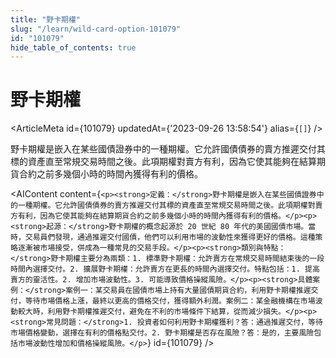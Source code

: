 ```yaml
---
title: "野卡期權"
slug: "/learn/wild-card-option-101079"
id: "101079"
hide_table_of_contents: true
---
```



# 野卡期權

<ArticleMeta id={101079} updatedAt={'2023-09-26 13:58:54'} alias={`[]`} />
<div className='border-solid border-b border-t-0 my-4 border-[var(--ifm-color-gray-300)]' />

野卡期權是嵌入在某些國債證券中的一種期權。它允許國債債券的賣方推遲交付其標的資產直至常規交易時間之後。此項期權對賣方有利，因為它使其能夠在結算期貨合約之前多幾個小時的時間內獲得有利的價格。

<AIContent content={`<p><strong>定義：</strong>野卡期權是嵌入在某些國債證券中的一種期權。它允許國債債券的賣方推遲交付其標的資產直至常規交易時間之後。此項期權對賣方有利，因為它使其能夠在結算期貨合約之前多幾個小時的時間內獲得有利的價格。</p><p><strong>起源：</strong>野卡期權的概念起源於 20 世紀 80 年代的美國國債市場。當時，交易員們發現，通過推遲交付國債，他們可以利用市場的波動性來獲得更好的價格。這種策略逐漸被市場接受，併成為一種常見的交易手段。</p><p><strong>類別與特點：</strong>野卡期權主要分為兩類：1. 標準野卡期權：允許賣方在常規交易時間結束後的一段時間內選擇交付。2. 擴展野卡期權：允許賣方在更長的時間內選擇交付。特點包括：1. 提高賣方的靈活性。2. 增加市場波動性。3. 可能導致價格操縱風險。</p><p><strong>具體案例：</strong>案例一：某交易員在國債市場上持有大量國債期貨合約，利用野卡期權推遲交付，等待市場價格上漲，最終以更高的價格交付，獲得額外利潤。案例二：某金融機構在市場波動較大時，利用野卡期權推遲交付，避免在不利的市場條件下結算，從而減少損失。</p><p><strong>常見問題：</strong>1. 投資者如何利用野卡期權獲利？答：通過推遲交付，等待市場價格變動，選擇在有利的價格點交付。2. 野卡期權是否存在風險？答：是的，主要風險包括市場波動性增加和價格操縱風險。</p>`} id={101079} />
